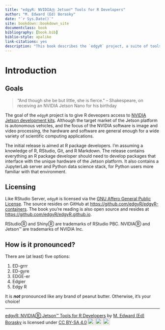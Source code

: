 ```yaml
---
title: "edgyR: NVIDIAⓇ Jetson™ Tools for R Developers"
author: "M. Edward (Ed) Borasky"
date: "`r Sys.Date()`"
site: bookdown::bookdown_site
documentclass: book
bibliography: [book.bib]
biblio-style: apalike
link-citations: yes
description: "This book describes the `edgyR` project, a suite of tools for developing R packages for NVIDIA Jetson edge computing devices."
---
```


# Introduction

## Goals

> "And though she be but little, she is fierce." -- Shakespeare, on receiving an NVIDIA Jetson Nano for his birthday

The goal of the `edgyR` project is to give R deveopers access to [NVIDIA Jetson development kits](https://developer.nvidia.com/embedded/develop/hardware). Although the target market of the Jetson platform is autonomous vehicles, and the focus of the NVIDIA software is image and video processing, the hardware and software are general enough for a wide variety of scientific computing applications.

The initial release is aimed at R package developers. I'm assuming a knowledge of R, RStudio, Git, and R Markdown. The release contains everything an R package developer should need to develop packages that interface with the unique hardware of the Jetson platform. It also contains a JupyterLab server and Python data science stack, for Python users more familiar with that environment.

## Licensing

Like RStudio Server, `edgyR` is licensed via the [GNU Affero General Public License](https://www.gnu.org/licenses/agpl-3.0.en.html). The source resides on GitHub at <https://github.com/edgyR/edgyR-containers>. The book you're reading is also open source and resides at <https://github.com/edgyR/edgyR.github.io>.

RStudioⓇ and ShinyⓇ are trademarks of RStudio PBC. NVIDIAⓇ and Jetson™ are trademarks of NVIDIA Inc.

## How is it pronounced?

There are (at least) five options:

1.  ED-grrr
2.  ED-gyre
3.  EDGE-er
4.  Edgier
5.  Edgy R

It is ***not*** pronounced like any brand of peanut butter. Otherwise, it's your choice!

------------------------------------------------------------------------

<p xmlns:cc="http://creativecommons.org/ns#" xmlns:dct="http://purl.org/dc/terms/">

<a property="dct:title" rel="cc:attributionURL" href="https://edgyR.github.io">edgyR: NVIDIAⓇ Jetson™ Tools for R Developers</a> by <a rel="cc:attributionURL dct:creator" property="cc:attributionName" href="https://twitter.com/znmeb">M. Edward (Ed) Borasky</a> is licensed under <a href="http://creativecommons.org/licenses/by-sa/4.0/?ref=chooser-v1" target="_blank" rel="license noopener noreferrer" style="display:inline-block;">CC BY-SA 4.0<img src="https://mirrors.creativecommons.org/presskit/icons/cc.svg?ref=chooser-v1" style="height:22px!important;margin-left:3px;vertical-align:text-bottom;"/><img src="https://mirrors.creativecommons.org/presskit/icons/by.svg?ref=chooser-v1" style="height:22px!important;margin-left:3px;vertical-align:text-bottom;"/><img src="https://mirrors.creativecommons.org/presskit/icons/sa.svg?ref=chooser-v1" style="height:22px!important;margin-left:3px;vertical-align:text-bottom;"/></a>

</p>

